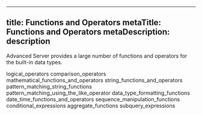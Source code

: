 <div id="functions_and_operators">

</div>

---
title: Functions and Operators
metaTitle: Functions and Operators
metaDescription: description
---

Advanced Server provides a large number of functions and operators for
the built-in data types.

<div class="toctree" data-maxdepth="3">

logical\_operators comparison\_operators
mathematical\_functions\_and\_operators
string\_functions\_and\_operators pattern\_matching\_string\_functions
pattern\_matching\_using\_the\_like\_operator
data\_type\_formatting\_functions date\_time\_functions\_and\_operators
sequence\_manipulation\_functions conditional\_expressions
aggregate\_functions subquery\_expressions

</div>
